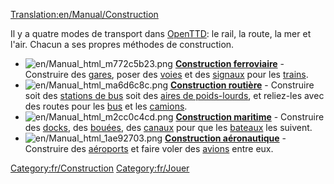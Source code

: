 [[Translation:en/Manual/Construction]]
{{fr/Table des matières}}

Il y a quatre modes de transport dans [[fr/Manual/Main Page|OpenTTD]]: le rail, la route, la mer et l'air. Chacun a ses propres méthodes de construction.

*[[File:en/Manual html m772c5b23.png]] '''[[fr/Manual/Construction Ferroviaire|Construction ferroviaire]]''' - Construire des [[fr/Manual/Gares ferroviaires|gares]], poser des [[fr/Manual/Construction de voies|voies]] et des [[fr/Manual/Signaux|signaux]] pour les [[fr/Manual/Trains|trains]].
*[[File:en/Manual html ma6d6c8c.png]] '''[[fr/Manual/Construction Routière|Construction routière]]''' - Construire soit des [[fr/Manual/Aire de chargement#zone-de-chargement-de-bus|stations de bus]] soit des [[fr/Manual/Aire de chargement#zone-de-chargement-de-poids-lourds|aires de poids-lourds]], et reliez-les avec des routes pour les [[fr/Manual/Base Set/Road Vehicles/Bus|bus]] et les [[fr/Manual/Véhicules Routiers|camions]].
*[[File:en/Manual html m2cc0c4cd.png]] '''[[fr/Manual/Construction Maritime|Construction maritime]]''' - Construire des [[fr/Docks|docks]], des [[fr/Manual/Points de contrôle|bouées]], des [[fr/Docks|canaux]] pour que les [[fr/Manual/Bateaux|bateaux]] les suivent.
*[[File:en/Manual html 1ae92703.png]] '''[[fr/Manual/Construction Aéroportuaire|Construction aéronautique]]''' - Construire des [[fr/Manual/Aéroports|aéroports]] et faire voler des [[fr/Manual/Avions|avions]] entre eux.

[[Category:fr/Construction]]
[[Category:fr/Jouer]]